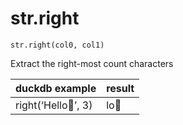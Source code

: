 # str.right { #duckops.str.right }

`str.right(col0, col1)`

Extract the right-most count characters

| duckdb example | result |
| -------------- | ------ |
| right('Hello🦆', 3) | lo🦆 |
